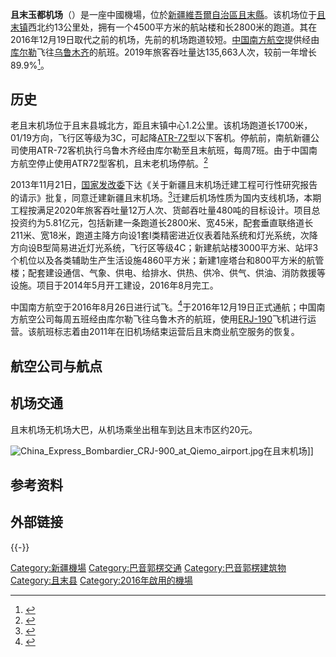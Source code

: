 {{Infobox airport
| name             = 且末玉都机场
| image            = Qiemo Yudu Airport Buildings.jpg
| type             = 民用
| operator         = 新疆机场集团
| city-served      = [[新疆|新疆]][[且末|且末]]
| opened           = 2016年
| elevation-m      = 
| distance_to_city = 13公里
| IATA             = IQM
| ICAO             = ZWCM
| coordinates      = {{coord|38|08|58|N|085|31|58|E|region:CN_type:airport}}
| pushpin_map      = China Xinjiang#China
| pushpin_label    = '''IQM'''
| r1-number        = 04/22
| r1-length-f      = 7218
| r1-length-m      = 2200
| r1-surface       = [[瀝青|瀝青]]
}}
'''且末玉都机场'''（{{airport codes|IQM|ZWCM}}）是一座中國機場，位於[[新疆維吾爾自治區|新疆維吾爾自治區]][[且末縣|且末縣]]。该机场位于[[且末镇|且末镇]]西北约13公里处，拥有一个4500平方米的航站楼和长2800米的跑道。其在2016年12月19日取代之前的机场，先前的机场跑道较短。[[中国南方航空|中国南方航空]]提供经由[[库尔勒机场|库尔勒]]飞往[[乌鲁木齐机场|乌鲁木齐]]的航班。2019年旅客吞吐量达135,663人次，较前一年增长89.9%<ref>{{cite web |author1=中国民用航空局 |title=2019年民航机场生产统计公报 |url=http://www.caac.gov.cn/XXGK/XXGK/TJSJ/202003/t20200309_201358.html |website=中国民用航空局 |accessdate=2020-05-03 |archive-date=2020-03-09 |archive-url=https://web.archive.org/web/20200309084254/http://www.caac.gov.cn/XXGK/XXGK/TJSJ/202003/t20200309_201358.html |dead-url=no }}</ref>。

==历史==

老且末机场位于且末县城北方，距且末镇中心1.2公里。该机场跑道长1700米，01/19方向，飞行区等级为3C，可起降[[ATR-72|ATR-72]]型以下客机。停航前，南航新疆公司使用ATR-72客机执行乌鲁木齐经由库尔勒至且末航班，每周7班。由于中国南方航空停止使用ATR72型客机，且末老机场停航。<ref>{{cite web |author1=中国航空旅游网 |title=且末机场 |url=http://www.cnair.com/airport/IQM.htm |website=中国航空旅游网 |accessdate=2020-05-03 |archive-date=2020-11-03 |archive-url=https://web.archive.org/web/20201103184257/http://www.cnair.com/airport/IQM.htm }}</ref>

2013年11月21日，[[国家发改委|国家发改委]]下达《关于新疆且末机场迁建工程可行性研究报告的请示》批复，同意迁建新疆且末机场。<ref>{{cite web |author1=人民网 |title=发改委批准迁建新疆且末机场 飞行区等级指标为4C |url=http://finance.sina.com.cn/china/dfjj/20131128/211817470367.shtml?from=qd_xgbd |website=新浪财经 |access-date=2020-05-03 |archive-date=2020-11-03 |archive-url=https://web.archive.org/web/20201103205541/http://finance.sina.com.cn/china/dfjj/20131128/211817470367.shtml?from=qd_xgbd }}</ref>迁建后机场性质为国内支线机场，本期工程按满足2020年旅客吞吐量12万人次、货邮吞吐量480吨的目标设计。项目总投资约为5.81亿元，包括新建一条跑道长2800米、宽45米，配套垂直联络道长211米、宽18米，跑道主降方向设1套I类精密进近仪表着陆系统和灯光系统，次降方向设B型简易进近灯光系统，飞行区等级4C；新建航站楼3000平方米、站坪3个机位以及各类辅助生产生活设施4860平方米；新建1座塔台和800平方米的航管楼；配套建设通信、气象、供电、给排水、供热、供冷、供气、供油、消防救援等设施。项目于2014年5月开工建设，2016年8月完工。

中国南方航空于2016年8月26日进行试飞。<ref>{{cite web |author1=CAPC |title=Qiemo Yudu Airport |url=https://centreforaviation.com/data/profiles/airports/qiemo-yudu-airport |website=CAPA |accessdate=2020-05-03 |archive-date=2022-04-13 |archive-url=https://web.archive.org/web/20220413084353/https://centreforaviation.com/data/profiles/airports/qiemo-yudu-airport }}</ref>于2016年12月19日正式通航；中国南方航空公司每周五班经由库尔勒飞往乌鲁木齐的航班，使用[[ERJ-190|ERJ-190]]飞机进行运营。该航班标志着由2011年在旧机场结束运营后且末商业航空服务的恢复。

==航空公司与航点==
{{Airport-dest-list
| {{flagicon|PRC}} [[中国南方航空|中国南方航空]]（CZ）| [[库尔勒机场|库尔勒]]-[[乌鲁木齐地窝堡国际机场|乌鲁木齐]]
| {{flagicon|PRC}} [[華夏航空|華夏航空]]（G5）| [[库尔勒机场|库尔勒]]、[[和田機場|和田]]、[[若羌樓蘭機場|若羌]]、[[若羌樓蘭機場|若羌]]-[[库尔勒机场|库尔勒]]
}}

==机场交通==
且末机场无机场大巴，从机场乘坐出租车到达且末市区约20元。

[[File:China_Express_Bombardier_CRJ-900_at_Qiemo_airport.jpg|thumb]]在且末机场]]

==参考资料==
{{reflist}}

==外部链接==
{{commons category|Qiemo Yudu Airport}}

{{-}}
{{中华人民共和国机场}}

[[Category:新疆機場|Category:新疆機場]]
[[Category:巴音郭楞交通|Category:巴音郭楞交通]]
[[Category:巴音郭楞建筑物|Category:巴音郭楞建筑物]]
[[Category:且末县|Category:且末县]]
[[Category:2016年啟用的機場|Category:2016年啟用的機場]]